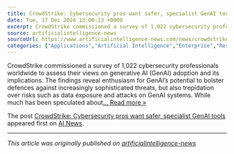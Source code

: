 ```yaml
---
title: CrowdStrike: Cybersecurity pros want safer, specialist GenAI tools
date: Tue, 17 Dec 2024 13:00:13 +0000
excerpt: CrowdStrike commissioned a survey of 1,022 cybersecurity professionals worldwide to assess their views on generative AI (GenAI) adoption and its implications. T...
source: artificialintelligence-news
sourceUrl: https://www.artificialintelligence-news.com/news/crowdstrike-cybersecurity-pros-safer-specialist-genai-tools/?utm_source=rss&utm_medium=rss&utm_campaign=crowdstrike-cybersecurity-pros-safer-specialist-genai-tools
categories: ["Applications","Artificial Intelligence","Enterprise","Research","Security","ai","artificial intelligence","cyber security","cybersecurity","hacking","infosec","security"]
---
```


<p>CrowdStrike commissioned a survey of 1,022 cybersecurity professionals worldwide to assess their views on generative AI (GenAI) adoption and its implications. The findings reveal enthusiasm for GenAI’s potential to bolster defences against increasingly sophisticated threats, but also trepidation over risks such as data exposure and attacks on GenAI systems. While much has been speculated about<a class="excerpt-read-more" href="https://www.artificialintelligence-news.com/news/crowdstrike-cybersecurity-pros-safer-specialist-genai-tools/" title="ReadCrowdStrike: Cybersecurity pros want safer, specialist GenAI tools">... Read more &#187;</a></p>
<p>The post <a href="https://www.artificialintelligence-news.com/news/crowdstrike-cybersecurity-pros-safer-specialist-genai-tools/">CrowdStrike: Cybersecurity pros want safer, specialist GenAI tools</a> appeared first on <a href="https://www.artificialintelligence-news.com">AI News</a>.</p>


---
*This article was originally published on [artificialintelligence-news](https://www.artificialintelligence-news.com/news/crowdstrike-cybersecurity-pros-safer-specialist-genai-tools/?utm_source=rss&utm_medium=rss&utm_campaign=crowdstrike-cybersecurity-pros-safer-specialist-genai-tools)*
